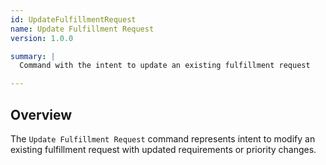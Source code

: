 ```yaml
---
id: UpdateFulfillmentRequest
name: Update Fulfillment Request
version: 1.0.0

summary: |
  Command with the intent to update an existing fulfillment request

---
```


## Overview

The `Update Fulfillment Request` command represents intent to modify an existing fulfillment request with updated requirements or priority changes.

<NodeGraph />
